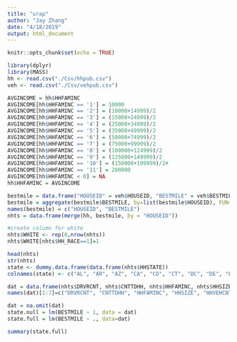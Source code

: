 ```yaml
---
title: "urap"
author: "Jay Zhang"
date: "4/18/2019"
output: html_document
---
```


```r
knitr::opts_chunk$set(echo = TRUE)
```

```r
library(dplyr)
library(MASS)
hh <- read.csv("./Csv/hhpub.csv")
veh <- read.csv("./Csv/vehpub.csv")

AVGINCOME = hh$HHFAMINC
AVGINCOME[hh$HHFAMINC == '1'] = 10000
AVGINCOME[hh$HHFAMINC == '2'] = (10000+14999)/2
AVGINCOME[hh$HHFAMINC == '3'] = (15000+24999)/2
AVGINCOME[hh$HHFAMINC == '4'] = (25000+34999)/2
AVGINCOME[hh$HHFAMINC == '5'] = (35000+49999)/2
AVGINCOME[hh$HHFAMINC == '6'] = (50000+74999)/2
AVGINCOME[hh$HHFAMINC == '7'] = (75000+99999)/2
AVGINCOME[hh$HHFAMINC == '8'] = (100000+124999)/2
AVGINCOME[hh$HHFAMINC == '9'] = (125000+149999)/2
AVGINCOME[hh$HHFAMINC == '10'] = (150000+199999)/2#
AVGINCOME[hh$HHFAMINC == '11'] = 200000
AVGINCOME[hh$HHFAMINC < 0] = NA
hh$HHFAMINC = AVGINCOME


```

```r
bestmile = data.frame("HOUSEID" = veh$HOUSEID, "BESTMILE" = veh$BESTMILE)
bestmile = aggregate(bestmile$BESTMILE, by=list(bestmile$HOUSEID), FUN=sum)
names(bestmile) = c("HOUSEID", "BESTMILE")
nhts = data.frame(merge(hh, bestmile, by = "HOUSEID"))

#create column for white
nhts$WHITE <- rep(0,nrow(nhts))
nhts$WHITE[nhts$HH_RACE==1]=1
```

```r
head(nhts)
str(nhts)
state <- dummy.data.frame(data.frame(nhts$HHSTATE))
colnames(state) <- c("AL", "AR", "AZ", "CA", "CO", "CT", "DC", "DE", "FL", "GA", "HI", "IA", "ID", "IL", "IN", "KS", "KY", "LA", "MA", "MD", "ME", "MI", "MN", "MO", "MS", "MT", "NC", "ND", "NE", "NH", "NJ", "NM", "NV", "NY", "OH", "OK", "OR", "PA", "RI", "SC", "SD", "TN", "TX", "UT", "VA", "VT", "WA", "WI", "WV", "WY")

dat = data.frame(nhts$DRVRCNT, nhts$CNTTDHH, nhts$HHFAMINC, nhts$HHSIZE, nhts$HHVEHCNT, nhts$WHITE, nhts$BESTMILE,state)
names(dat)[1:7]=c("DRVRCNT", "CNTTDHH", "HHFAMINC", "HHSIZE", "HHVEHCNT", "WHITE", "BESTMILE")

dat = na.omit(dat)
state.null = lm(BESTMILE ~ 1, data = dat)
state.full = lm(BESTMILE ~ ., data=dat)

summary(state.full)



```

